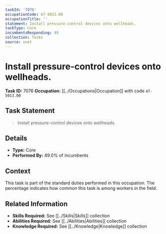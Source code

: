 ```yaml
---
taskId: '7076'
occupationCode: 47-5013.00
occupationTitle: ''
statement: Install pressure-control devices onto wellheads.
taskType: Core
incumbentsResponding: 49
collection: Tasks
source: onet
---
```

# Install pressure-control devices onto wellheads.

**Task ID:** 7076
**Occupation:** [[../Occupations|Occupation]] with code `47-5013.00`

## Task Statement

> Install pressure-control devices onto wellheads.

## Details

- **Type:** Core
- **Performed By:** 49.0% of incumbents

## Context

This task is part of the standard duties performed in this occupation. The percentage indicates how common this task is among workers in the field.

## Related Information

- **Skills Required:** See [[../Skills|Skills]] collection
- **Abilities Required:** See [[../Abilities|Abilities]] collection
- **Knowledge Required:** See [[../Knowledge|Knowledge]] collection
